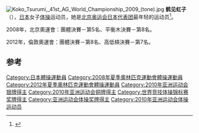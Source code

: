 {{MedalTableTop}}
{{MedalCompetition|[[世界体操锦标赛|世界体操锦标赛]]}}
{{MedalBronze|[[2009年世界體操錦標賽|2009年伦敦]]|[[2009年世界體操錦標賽|全能]]}}
{{MedalSilver|[[2009年世界體操錦標賽|2009年伦敦]]|[[2009年世界體操錦標賽|高低杠]]}}
{{MedalCompetition|[[亞洲運動會|亞洲運動會]]}}
{{MedalSilver|[[2010年亞洲運動會|2010年廣州]]|[[2010年亞洲運動會體操比賽|團體]] }}
{{MedalBronze|[[2010年亞洲運動會|2010年廣州]]|[[2010年亞洲運動會體操比賽|高低杠]] }}
{{MedalBottom}}
[[File:Koko_Tsurumi,_41st_AG_World_Championship_2009_(tone).jpg|thumb]]
'''鹤见虹子'''（{{bd|1992年|9月28日||}}），[[日本|日本]]女子[[体操|体操]]运动员，她是[[2008年夏季奥林匹克运动会日本代表团|北京奥运会日本代表团]]最年轻的运动员<ref>{{cite web|url=http://www.sports-reference.com/olympics/countries/JPN/summer/2008/|title=Japan at the 2008 Beijing Summer Games|website=www.sports-reference.com|accessdate=2016-06-27|archive-url=https://web.archive.org/web/20081230221158/http://www.sports-reference.com/olympics/countries/JPN/summer/2008/|archive-date=2008-12-30|dead-url=yes}}</ref>。

2008年，北京奧運會：團體決賽－第5名、平衡木決賽－第8名。

2012年，倫敦奧運會：團體決賽－第8名、高低槓決賽－第7名。
==参考==
{{reflist}}

{{Japan-sport-bio-stub}}
{{DEFAULTSORT:Koko, Tsurumi}}
[[Category:日本體操運動員|Category:日本體操運動員]]
[[Category:2008年夏季奧林匹克運動會體操運動員|Category:2008年夏季奧林匹克運動會體操運動員]]
[[Category:2012年夏季奧林匹克運動會體操運動員|Category:2012年夏季奧林匹克運動會體操運動員]]
[[Category:2010年亚洲运动会银牌得主|Category:2010年亚洲运动会银牌得主]]
[[Category:2010年亚洲运动会铜牌得主|Category:2010年亚洲运动会铜牌得主]]
[[Category:世界竞技体操锦标赛奖牌得主|Category:世界竞技体操锦标赛奖牌得主]]
[[Category:亚洲运动会体操奖牌得主|Category:亚洲运动会体操奖牌得主]]
[[Category:2010年亚洲运动会体操运动员|Category:2010年亚洲运动会体操运动员]]